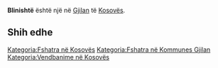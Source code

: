 {{Fshat në 
 | Emri                = Blinishtë
 | EmriAlt                = 
 | NAME_SHORT_FORM=      
 | NAME_GENERIC=      
 | NAME_SORT_NAME_RO=      BLINISHTE
 | FULL_NAME_RO = Blinishtë
 | FULL_NAME_ND_RO=Blinishte
 | SORT_NAME_RG=BLINISHTE
 | FULL_NAME_RG=Blinishtë
 | FULL_NAME_ND_RG=Blinishte
 | SRP_NAME_SHORT_FORM=      
 | SRP_NAME_GENERIC=      
 | SRP_NAME_SORT_NAME_RO=      
 | SRP_FULL_NAME_RO = 
 | SRP_FULL_NAME_ND_RO=
 | SRP_SORT_NAME_RG=
 | SRP_FULL_NAME_RG=
 | SRP_FULL_NAME_ND_RG=
 | Emri (Rasa dhanore) = 
 | Figura              = 
 | Shteti              = Kosovo
 | Komuna              = Gjilan
 | Kodi postar         = 
 | Sipërfaqja          = 

 | Popullsia           = 

 | Regj. i popullsisë  = 
 | Dend. e popullsisë  = 
 | Faqja zyrtare       = 
 <!--- Koordinatat ----> 
 | Gjerësia            = 42.310833
 | Gjatësia            = 20.4775
 | Lartësia            = 
}}
'''Blinishtë''' është një [[]] në [[Gjilan]] të [[Kosovës]].

<!-- == Gjeografia == -->
<!-- == Historia == -->
<!-- == Demografia == -->
== Shih edhe ==
{{Komuna Gjilan}}
{{Kosovo-Administrata-Cung}}

[[Kategoria:Fshatra në Kosovës]]
[[Kategoria:Fshatra në Kommunes Gjilan]]
[[Kategoria:Vendbanime në Kosovës]]